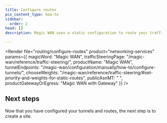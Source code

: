 ```yaml
---
title: Configure routes
pcx_content_type: how-to
sidebar:
  order: 2
head: []
description: Magic WAN uses a static configuration to route your traffic through anycast tunnels from Cloudflare's global network to your locations. If you are connected through Direct CNI you also have access to BGP peering.  Learn how to configure routing.

---
```



<Render
	file="routing/configure-routes"
	product="networking-services"
	params={{
		magicWord: "Magic WAN",
		trafficSteeringPage: "/magic-wan/reference/traffic-steering/",
		productName: "Magic WAN",
		tunnelEndpoints: "/magic-wan/configuration/manually/how-to/configure-tunnels/",
		chooseWeights: "/magic-wan/reference/traffic-steering/#set-priority-and-weights-for-static-routes",
		publicAsnMT: " ",
		productGatewayOrEgress: "Magic WAN with Gateway"
	}}
/>

## Next steps

Now that you have configured your tunnels and routes, the next step is to create a site. <Render file="sites-brief" product="networking-services" />